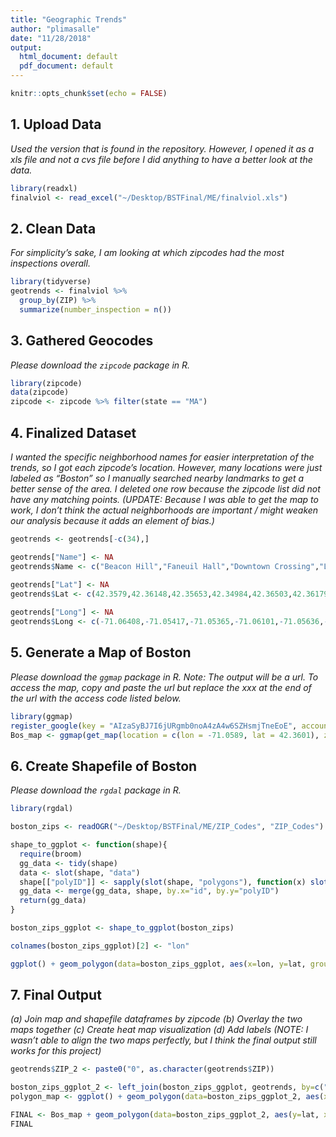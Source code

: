 ```yaml
---
title: "Geographic Trends"
author: "plimasalle"
date: "11/28/2018"
output:
  html_document: default
  pdf_document: default
---
```


```r
knitr::opts_chunk$set(echo = FALSE)
```

## 1. Upload Data

_Used the version that is found in the repository. However, I opened it as a *xls* file and not a *cvs* file before I did anything to have a better look at the data._

```r
library(readxl)
finalviol <- read_excel("~/Desktop/BSTFinal/ME/finalviol.xls")
```

## 2. Clean Data

_For simplicity's sake, I am looking at which zipcodes had the most inspections overall._ 

```r
library(tidyverse)
geotrends <- finalviol %>% 
  group_by(ZIP) %>% 
  summarize(number_inspection = n())
```

## 3. Gathered Geocodes

_Please download the `zipcode` package in R._ 

```r
library(zipcode)
data(zipcode)
zipcode <- zipcode %>% filter(state == "MA")
```

## 4. Finalized Dataset

_I wanted the specific neighborhood names for easier interpretation of the trends, so I got each zipcode's location. However, many locations were just labeled as "Boston" so I manually searched nearby landmarks to get a better sense of the area. I deleted one row because the zipcode list did not have any matching points. (UPDATE: Because I was able to get the map to work, I don't think the actual neighborhoods are important / might weaken our analysis because it adds an element of bias.)_

```r
geotrends <- geotrends[-c(34),]

geotrends["Name"] <- NA
geotrends$Name <- c("Beacon Hill","Faneuil Hall","Downtown Crossing","Leather District","North End","MGH/Science Park","Longwood/Northeastern","Back Bay","Copley","South End","Dudley Square","Mission Hill","Franklin Field North","Clam Point","Ashmont","South Bay","Mattapan","Telegraph Hill","Logan/East Boston","Charlestown","Jamaica Plain","Roslindale","West Roxbury","Allston","Brighton","Hyde Park","Lower Allston", "Weymouth","Prudential","Old State House","Government Center","Seaport","Fenway/Kenmore","Chestnut Hill") 

geotrends["Lat"] <- NA
geotrends$Lat <- c(42.3579,42.36148,42.35653,42.34984,42.36503,42.36179,42.34308,42.34962,42.33895,42.33872,42.32451,42.33210,42.30745,42.29630,42.28713,42.31685,42.27210,42.33499,42.37830,42.37862,42.31000,42.28468,42.27943,42.35515,42.34842,42.25220,42.36795,42.21287,42.34713,42.33895,42.36149,42.34797,42.3470,42.322) 
  
geotrends["Long"] <- NA
geotrends$Long <- c(-71.06408,-71.05417,-71.05365,-71.06101,-71.05636,-71.06774,-71.09268,-71.07372,-70.91963,-71.07276,-71.08455,-71.09651,-71.08127,-71.05454,-71.07156,-71.05811,-71.09426,-71.04562,-71.02550,-71.06495,-71.11171,-71.13052,-71.15980,-71.13164,-71.15349,-71.12593,-71.12056,-70.95872,-71.08234,-70.91963,-71.06036,-71.04463,-71.10215,-71.17314) 
```

## 5. Generate a Map of Boston

_Please download the `ggmap` package in R. Note: The output will be a url. To access the map, copy and paste the url but *replace the xxx at the end of the url with the access code listed below*._

```r
library(ggmap)
register_google(key = "AIzaSyBJ7I6jURgmb0noA4zA4w6SZHsmjTneEoE", account_type = "premium", day_limit = 100000)
Bos_map <- ggmap(get_map(location = c(lon = -71.0589, lat = 42.3601), zoom=12, source = "google", col="bw"))
```

## 6. Create Shapefile of Boston

_Please download the `rgdal` package in R._

```r
library(rgdal)

boston_zips <- readOGR("~/Desktop/BSTFinal/ME/ZIP_Codes", "ZIP_Codes")

shape_to_ggplot <- function(shape){
  require(broom)
  gg_data <- tidy(shape)
  data <- slot(shape, "data")
  shape[["polyID"]] <- sapply(slot(shape, "polygons"), function(x) slot(x, "ID"))
  gg_data <- merge(gg_data, shape, by.x="id", by.y="polyID")
  return(gg_data)
}

boston_zips_ggplot <- shape_to_ggplot(boston_zips)

colnames(boston_zips_ggplot)[2] <- "lon"

ggplot() + geom_polygon(data=boston_zips_ggplot, aes(x=lon, y=lat, group=group), fill="white", color="black")
```

## 7. Final Output 

_(a) Join map and shapefile dataframes by zipcode (b) Overlay the two maps together (c) Create heat map visualization (d) Add labels (NOTE: I wasn't able to align the two maps perfectly, but I think the final output still works for this project)_

```r
geotrends$ZIP_2 <- paste0("0", as.character(geotrends$ZIP))

boston_zips_ggplot_2 <- left_join(boston_zips_ggplot, geotrends, by=c("ZIP5"="ZIP_2"))
polygon_map <- ggplot() + geom_polygon(data=boston_zips_ggplot_2, aes(x=lat, y=lon, group=group, fill=number_inspection), color="black", alpha=0.7) + geom_point(data=geotrends, aes(x=Lat, y=Long))

FINAL <- Bos_map + geom_polygon(data=boston_zips_ggplot_2, aes(y=lat, x=lon, group=group, fill=number_inspection), color="black", alpha=0.7) + scale_fill_gradient2("Number of Times Inspected (2006 - 2018)", low = "blue", mid = "white", high = "red", midpoint = 0) + ggtitle("Total Food Inspections in Boston Eateries (by zip code)") + xlim(-71.15, -70.95) + ylim(42.28, 42.44)
FINAL
```

















